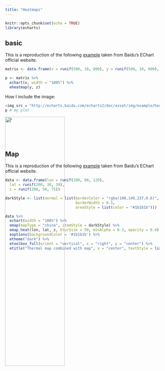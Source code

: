 ```yaml
---
title: "Heatmaps"
---
```


```r
knitr::opts_chunk$set(echo = TRUE)
library(echarts)
```

## basic

This is a reproduction of the following [example](http://echarts.baidu.com/echarts2/doc/example/heatmap.html#-en) taken from Baidu's EChart official website.

```r
matrix <- data.frame(x = runif(500, 10, 800), y = runif(500, 10, 800), z = runif(500, 10 , 800))

p <- matrix %>%
  echart(x, width = "100%") %>%
  eheatmap(y, z)
```

How I include the image:

```r
<img src = "http://echarts.baidu.com/echarts2/doc/asset/img/example/heatmap_baidu.png" style = "position: absolute; width: 45%; max-width: 900px;" />
p # my plot
```

<img src = "http://echarts.baidu.com/echarts2/doc/asset/img/example/heatmap_baidu.png" style = "position: absolute; width: 45%; max-width: 900px;" />
`r p`

<br>
<br>
<br>

## Map

This is a reproduction of the following [example](http://echarts.baidu.com/echarts2/doc/example/heatmap_map.html#-en) taken from Baidu's EChart official website.

```r
data <- data.frame(lon = runif(200, 90, 120),
  lat = runif(200, 30, 39),
  z = runif(200, 50, 75))

darkStyle <- list(normal = list(borderColor = "rgba(100,149,237,0.6)",
                                borderWidth = 0.5,
                                areaStyle = list(color = "#1b1b1b")))

data %>%
  echart(width = "100%") %>%
  emap(mapType = "china", itemStyle = darkStyle) %>%
  emap_heat(lon, lat, z, blurSize = 50, minAlpha = 0.3, opacity = 0.8) %>%
  eoptions(backgroundColor = '#1b1b1b') %>% 
  etheme("dark") %>%
  etoolbox_full(orient = "vertical", x = "right", y = "center") %>% 
  etitle("Thermal map combined with map", x = "center", textStyle = list(color = "white"))
```